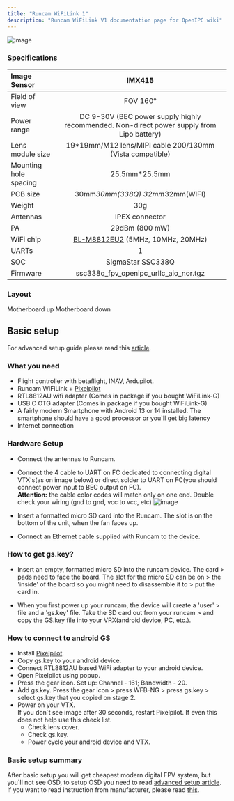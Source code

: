 ```yaml
---
title: "Runcam WiFiLink 1"
description: "Runcam WiFiLink V1 documentation page for OpenIPC wiki"
---
```


![image](https://raw.githubusercontent.com/OpenIPC/docs/refs/heads/main/src/assets/images/runcam-wifilink-v1-main-photo.png)

### Specifications

|Image Sensor                   | IMX415   |
|:------------------------------|:---------:|
|Field of view                  | FOV 160°   |
|Power range                    | DC 9-30V (BEC power supply highly recommended. Non-direct power supply from Lipo battery)   |
|Lens module size               | 19*19mm/M12 lens/MIPI cable 200/130mm (Vista compatible)   |
|Mounting hole spacing          | 25.5mm*25.5mm    |
|PCB size                       | 30mm*30mm(338Q) 32mm*32mm(WIFI)   |
|Weight                         | 30g    |
|Antennas                       | IPEX connector    |
|PA                             | 29dBm (800 mW)  |
|WiFi chip                      | [BL-M8812EU2](/use-cases/fpv/net-cards/rtl8812eu) (5MHz, 10MHz, 20MHz)  |
|UARTs                          | 1  |
|SOC                            | SigmaStar SSC338Q  |
| Firmware                      | ssc338q_fpv_openipc_urllc_aio_nor.tgz  |

### Layout
Motherboard up
<ThemeImage
  lightSrc="https://raw.githubusercontent.com/OpenIPC/docs/refs/heads/main/src/assets/images/runcam-wifilink-v1-motherboard-up-dark.png"
  darkSrc="https://raw.githubusercontent.com/OpenIPC/docs/refs/heads/main/src/assets/images/runcam-wifilink-v1-motherboard-up-light.png"
  alt="Motherboard up image"
/>
Motherboard down
<ThemeImage
  lightSrc="https://raw.githubusercontent.com/OpenIPC/docs/refs/heads/main/src/assets/images/runcam-wifilink-v1-motherboard-down.png"
  darkSrc="https://raw.githubusercontent.com/OpenIPC/docs/refs/heads/main/src/assets/images/runcam-wifilink-v1-motherboard-down-dark.png"
  alt="Motherboard up image"
/>

## Basic setup
For advanced setup guide please read this [article](/use-cases/fpv/advanced-setup/).
### What you need
 -   Flight controller with betaflight, INAV, Ardupilot.
 -   Runcam WiFiLink + [Pixelpilot](https://github.com/OpenIPC/PixelPilot)
 -   RTL8812AU wifi adapter (Comes in package if you bought WiFiLink-G)
 -   USB C OTG adapter (Comes in package if you bought WiFiLink-G)
 -   A fairly modern Smartphone with Android 13 or 14 installed. The smartphone should have a good processor or you`ll get big latency
 -   Internet connection


### Hardware Setup

 -   Connect the antennas to Runcam.

 -   Connect the 4 cable to UART on FC dedicated to connecting
     digital VTX's(as on image below) or direct solder to UART on FC(you should connect power input to BEC output on FC). \
     **Attention:** the cable color codes will match only on one end.
     Double check your wiring (gnd to gnd, vcc to vcc, etc)
     ![image](https://raw.githubusercontent.com/OpenIPC/docs/refs/heads/main/src/assets/images/runcam-to-fc-connection.png)

 -   Insert a formatted micro SD card into the Runcam. The slot is on the
    bottom of the unit, when the fan faces up.

 -   Connect an Ethernet cable supplied with Runcam to the device.


### How to get gs.key?

 -   Insert an empty, formatted micro SD into the runcam device. The card
    > pads need to face the board. The slot for the micro SD can be on
    > the 'inside' of the board so you might need to disassemble it to
    > put the card in.

 -   When you first power up your runcam, the device will create a 'user'
    > file and a 'gs.key' file. Take the SD card out from your runcam
    > and copy the GS.key file into your VRX(android device, PC, etc.).

### How to connect to android GS
 - Install [Pixelpilot](https://github.com/OpenIPC/PixelPilot).
 - Copy gs.key to your android device.
 - Connect RTL8812AU based WiFi adapter to your android device.
 - Open Pixelpilot using popup.
 - Press the gear icon. Set up: Channel - 161; Bandwidth - 20.
 - Add gs.key. Press the gear icon > press WFB-NG > press gs.key > select gs.key that you copied on stage 2.
 - Power on your VTX. \
 If you don`t see image after 30 seconds, restart Pixelpilot. If even this does not help use this check list.
    - Check lens cover.
    - Check gs.key.
    - Power cycle your android device and VTX.
### Basic setup summary
After basic setup you will get cheapest modern digital FPV system, but you`ll not see OSD, to setup OSD you need to read [advanced setup article](/use-cases/fpv/advanced-setup/). If you want to read instruction from manufacturer, please read [this](https://store-m8o52p.mybigcommerce.com/product_images/img_runcam_wifilink/runcam-wifilink-manual-en.pdf).
